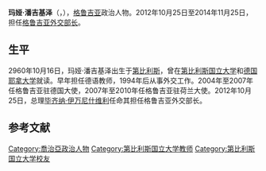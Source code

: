 {{blpunsourced|time=2015-12-31T01:25:19+00:00}}{{Infobox person/Wikidata | fetchwikidata=ALL | onlysourced=yes }}
'''玛娅·潘吉基泽'''（{{lang-ka|მაია ფანჯიკიძე}}，{{bd|1960年|10月16日}}），[[格鲁吉亚|格鲁吉亚]]政治人物。2012年10月25日至2014年11月25日，担任[[格鲁吉亚外交部|格鲁吉亚外交部长]]。

== 生平 ==
2960年10月16日，玛娅·潘吉基泽出生于[[第比利斯|第比利斯]]，曾在[[第比利斯国立大学|第比利斯国立大学]]和[[德国|德国]][[耶拿大学|耶拿大学]]就读。早年担任德语教师，1994年后从事外交工作。2004年至2007年任格鲁吉亚驻德国大使，2007年至2010年任格鲁吉亚驻荷兰大使。2012年10月25日，总理[[毕齐纳·伊万尼什维利|毕齐纳·伊万尼什维利]]任命其担任格鲁吉亚外交部长。

==参考文献==
{{reflist}}

[[Category:喬治亞政治人物|Category:喬治亞政治人物]]
[[Category:第比利斯国立大学教师|Category:第比利斯国立大学教师]]
[[Category:第比利斯国立大学校友|Category:第比利斯国立大学校友]]